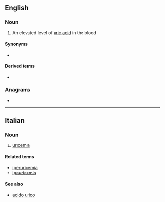==English==

===Noun===
{{en-noun|-}}

# {{lb|en|medicine}} An elevated level of [[uric acid]] in the blood

====Synonyms====
* {{l|en|uricacidemia}}

====Derived terms====
* {{l|en|hypouricemia}}

===Anagrams===
* {{anagrams|en|Mauricie}}

----

==Italian==

===Noun===
{{it-noun|f}}

# {{lb|it|pathology}} [[#English|uricemia]]

====Related terms====
* [[iperuricemia]]
* [[ipouricemia]]

====See also====
* [[acido urico]]